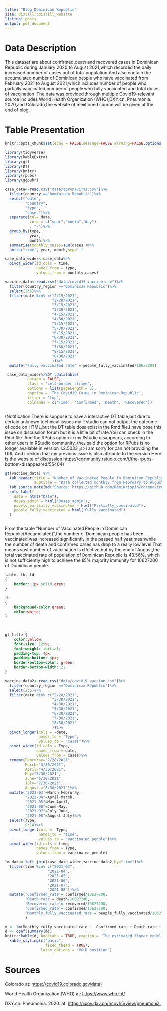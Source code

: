 ```yaml
---
title: "Blog Dominican Republic"
site: distill::distill_website
listing: posts
output: pdf_document
---
```


# Data Description

This dataset are about confirmed,death and recovered cases in Dominican Republic during January 2020 to August 2021,which recorded the daily increased number of cases out of total population.And also contain the accumulated number of Dominican people who have vaccinated from February 2021 to  August 2021,which includes number of people who partially vaccinated,number of people who fully vaccinated and total doses of vaccination .The data was provided through multiple Covid19-relevant source includes World Health Organization (WHO),DXY.cn. Pneumonia. 2020,and Colorado,the website of mentioned source will be given at the end of blog.

# Table Presentation
```r

knitr::opts_chunk$set(echo = FALSE,message=FALSE,warning=FALSE,options(scipen=200))

library(tidyverse)
library(kableExtra)
library(gt)
library(DT)
library(knitr)
library(rpubs)
library(ggpubr)
```


```r
case_data<-read.csv("data/coronavirus.csv")%>%
  filter(country =="Dominican Republic")%>%
  select("date",
         "country",
         "type",
         "cases")%>%
  separate(col= date,
           into = c("year","month","day")
           , "-")%>%
  group_by(type,
           year,
           month)%>%
  summarise(monthly_cases=sum(cases))%>%
  unite("time", year, month,sep='-')

case_data_wider<-case_data%>%
  pivot_wider(id_cols = time,
              names_from = type,
              values_from = monthly_cases)
```


```r

vaccine_data<-read.csv("data/covid19_vaccine.csv")%>%
  filter(country_region =="Dominican Republic")%>%
  select(2:5)%>%
  filter(date %in% c("2/15/2021",
                     "2/28/2021",
                     "3/15/2021",
                     "3/30/2021",
                     "4/15/2021",
                     "4/30/2021",
                     "5/15/2021",
                     "5/30/2021",
                     "6/15/2021",
                     "6/30/2021",
                     "7/15/2021",
                     "7/30/2021",
                     "8/15/2021",
                     "8/30/2021"
                     ))%>%
  mutate("Fully vaccinated rate" = people_fully_vaccinated/10627200)

```

```r

 case_data_wider%>%DT::datatable(
          escape = FALSE,
          class = 'cell-border stripe',
          options = list(pageLength = 6),
          caption = 'The Covid19 Cases in Dominican Republic',
          filter = 'top',
          colnames = c('Time', 'Confirmed', 'Death', 'Recovered'))



```
 
(Notification:There is suppose to have a interactive DT table,but due to certain unknown technical issues my R studio can not output the outcome of code on HTML,but the DT table dose exist in the Rmd file.I have pose this issue on discussion forum but it is a little bit of late.You can check in the Rmd file.
And the RPubs option in my Rstudio disappears, according to other users in RStudio community, they said the option for RPubs is no longer available in version 1.2.5033 ,so i am sorry for can not providing the URL.And i reckon that my previous issue is also attribute to the version.Here is the website of discussion https://community.rstudio.com/t/the-rpubs-bottom-disappeared/55404)

```r

gt(vaccine_data) %>% 
  tab_header(title = "Number of Vaccinated People in Dominican Republic(Accumulated)",
             subtitle = "Data collected monthly from February to August 2021") %>% 
  tab_source_note(md("Source: https://github.com/RamiKrispin/coronavirus")) %>% 
  cols_label(
    date = html("Date"),
    doses_admin = html("Doses_admin"),
    people_partially_vaccinated = html("Partially_vaccinated"),
    people_fully_vaccinated = html("Fully_vaccinated")
  )



```

From the table "Number of Vaccinated People in Dominican Republic(Accumulated)",the number of Dominican people has been vaccinated was increased significantly in the passed half year,meanwhile the number of death and confirmed cases has drop to a really low level.That means vast number of vaccination is effective,but by the end of August,the total vaccinated rate of population of Dominican Republic is 43.56%, which is not sufficiently high to achieve the 85% majority immunity for 10627200 of Dominican people.

```css

table, th, td
{
    border: 1px solid grey;
}

th
{
    background-color:green;
    color:white;
}

  
  
gt_title {
    color:yellow;
    font-size: 125%;
    font-weight: initial;
    padding-top: 4px;
    padding-bottom: 4px;
    border-bottom-color: green;
    border-bottom-width: 2;
} 
```


```r
vaccine_data2<-read.csv("data/covid19_vaccine.csv")%>%
  filter(country_region =="Dominican Republic")%>%
  select(2:5)%>%
  filter(date %in% c("2/28/2021",
                     "3/30/2021",
                     "4/30/2021",
                     "5/30/2021",
                     "6/30/2021",
                     "7/30/2021",
                     "8/30/2021"
                     ))%>%
  pivot_longer(cols = -date,
               names_to = "Type",
               values_to = "cases")%>%
  pivot_wider(id_cols = Type,
              names_from = date,
              values_from = cases)%>%
  rename(Februray="2/28/2021",
         March="3/30/2021",
         April="4/30/2021",
         May="5/30/2021",
         June="6/30/2021",
         July="7/30/2021",
         August ="8/30/2021")%>%
  mutate('2021-03'=March-Februray,
         "2021-04"=April-March,
         "2021-05"=May-April,
         "2021-06"=June-May,
         "2021-07"=July-June,
         "2021-08"=August-July)%>%
  select(Type,
         9:14)%>%
  pivot_longer(cols = -Type,
               names_to = "time",
               values_to = "vaccinated_people")%>%
  pivot_wider(id_cols = time,
              names_from = Type,
              values_from = vaccinated_people)
```


```r
lm_data<-left_join(case_data_wider,vaccine_data2,by="time")%>%
  filter(time %in% c("2021-03",
                   "2021-04",
                   "2021-05",
                   "2021-06",
                   "2021-07",
                   "2021-08"))%>%
  mutate('Confirmed_rate'= confirmed/10627200,
         'Death_rate'= death/10627200,
         'Recovered_rate'= recovered/10627200,
         'Confirmed_rate'= confirmed/10627200,
         'Monthly_fully_vaccinated_rate'= people_fully_vaccinated/10627200,
         )

m <- lm(Monthly_fully_vaccinated_rate ~  Confirmed_rate + Death_rate + Recovered_rate, data = lm_data)
d <- coef(summary(m))
knitr::kable(d, booktabs = TRUE, caption = 'The estimated linear model for the vaccination rate')%>%
  kable_styling(c("basic",
                  fixed_thead = TRUE),
                latex_options = "HOLD_position")

```

# Sources

Colorado at: <https://covid19.colorado.gov/data)>

World Health Organization (WHO) at: <https://www.who.int/>

DXY.cn. Pneumonia. 2020. at: <https://ncov.dxy.cn/ncovh5/view/pneumonia.>